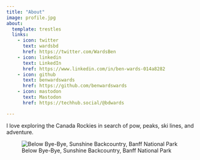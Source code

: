 ```yaml
---
title: "About"
image: profile.jpg
about:
  template: trestles
  links:
    - icon: twitter
      text: wardsbd
      href: https://twitter.com/WardsBen
    - icon: linkedin
      text: LinkedIn
      href: https://www.linkedin.com/in/ben-wards-014a8282
    - icon: github
      text: benwardswards
      href: https://github.com/benwardswards
    - icon: mastodon
      text: Mastodon
      href: https://techhub.social/@bdwards

---
```


I love exploring the Canada Rockies in search of pow, peaks, ski lines, and adventure.

![Below Bye-Bye, Sunshine Backcountry, Banff National Park](beneathbyebyenov2022.jpg)